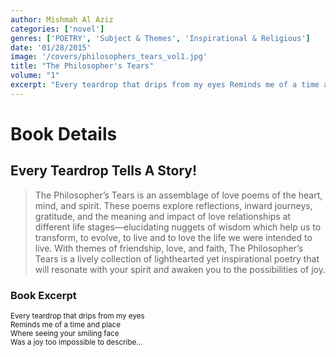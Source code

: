 ```yaml
---
author: Mishmah Al Aziz
categories: ['novel']
genres: ['POETRY', 'Subject & Themes', 'Inspirational & Religious']
date: '01/28/2015'
image: '/covers/philosophers_tears_vol1.jpg'
title: "The Philosopher's Tears"
volume: "1"
excerpt: "Every teardrop that drips from my eyes Reminds me of a time and place Where seeing your smiling face Was a joy too impossible to describe..."
---
```


# Book Details

## Every Teardrop Tells A Story!


<blockquote>
The Philosopher’s Tears is an assemblage of love poems of the heart, mind, and spirit. These poems explore reflections, inward journeys, gratitude, and the meaning and impact of love relationships at different life stages—elucidating nuggets of wisdom which help us to transform, to evolve, to live and to love the life we were intended to live. With themes of friendship, love, and faith, The Philosopher’s Tears is a lively collection of lighthearted yet inspirational poetry that will resonate with your spirit and awaken you to the possibilities of joy.
</blockquote>

### Book Excerpt

<sub>
Every teardrop that drips from my eyes<br/> Reminds me of a time and place <br/>Where seeing your smiling face<br/> Was a joy too impossible to describe...
</sub>
